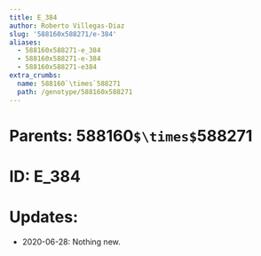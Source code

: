 ```yaml
---
title: E_384
author: Roberto Villegas-Diaz
slug: '588160x588271/e-384'
aliases:
  - 588160x588271-e_384
  - 588160x588271-e-384
  - 588160x588271-e384
extra_crumbs:
  name: 588160`\times`588271
  path: /genotype/588160x588271
---
```


# **Parents**: 588160`$\times$`588271
# **ID**: E_384
# **Updates**: 
 - 2020-06-28: Nothing new.
